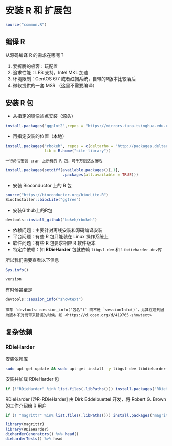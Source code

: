 # 安装 R 和 扩展包 {#install}

```r
source("common.R")
```

## 编译 R

从源码编译 R 的需求在哪呢？

1. 爱折腾的极客：玩配置
2. 追求性能：LFS 支持，Intel MKL 加速
3. 环境限制：CentOS 6/7 或者红帽系统，自带的R版本比较落后
4. 微软提供的一套 MSR （这里不需要编译）

## 安装 R 包


- 从指定的镜像站点安装（源头）

```r
install.packages("ggplot2",repos = "https://mirrors.tuna.tsinghua.edu.cn/CRAN/")
```

- 再指定安装的位置（本地）

```r
install.packages("rbokeh", repos = c(deltarho = "http://packages.deltarho.org", getOption("repos")),
                 lib = R.home("site-library"))
```

```block2
一行命令安装 cran 上所有的 R 包，可千万别这么搞哈
```

```r
install.packages(setdiff(available.packages()[,1],
                         .packages(all.available = TRUE)))
```

- 安装 Bioconductor 上的 R 包

```r
source("https://bioconductor.org/biocLite.R")
BiocInstaller::biocLite("ggtree")
```

- 安装Github上的R包

```r
devtools::install_github("bokeh/rbokeh")
```

- 依赖问题：主要针对离线安装和源码编译安装
- 平台问题：有些 R 包只能装在 Linux 操作系统上
- 软件问题：有些 R 包要求相应 R 软件版本
- 特定库依赖：如 **RDieHarder** \index{RDieHarder}包就依赖 `libgsl-dev` 和 `libdieharder-dev`库

所以我们需要查看以下信息

```r
Sys.info()
```

```r
version
```

有时候甚至是

```r
devtools::session_info("showtext")
```

```block2
推荐 `devtools::session_info("包名")` 而不是 `sessionInfo()`，尤其在遇到因为版本不对而带来错误的时候，如 <https://d.cosx.org/d/419765-showtext>
```

## 复杂依赖

### RDieHarder

安装依赖库

```bash
sudo apt-get update && sudo apt-get install -y libgsl-dev libdieharder-dev
```

安装并加载 RDieHarder 包

```r
if (!"RDieHarder" %in% list.files(.libPaths())) install.packages("RDieHarder")
```

RDieHarder [@R-RDieHarder] 由 Dirk Eddelbuettel 开发，将 Robert G. Brown 的工作介绍给 R 用户

```r
if (! "magrittr" %in% list.files(.libPaths())) install.packages("magrittr")
```


```r
library(magrittr)
library(RDieHarder)
dieharderGenerators() %>% head()
dieharderTests() %>% head
```


